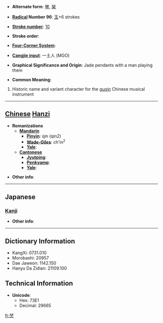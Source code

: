 * '''Alternate form''': [[琴]], [[琹]]

* '''[[Wiktionary:Chinese radical index| Radical]] Number 96''': [[Wiktionary:Chinese radical index 玉|玉]]+6 strokes

* '''[[Wiktionary:Chinese total strokes index|Stroke number]]''': [[Wiktionary:Chinese total strokes index 10|10]]

* '''Stroke order''': 

* '''[[Wiktionary:Chinese four corner index|Four-Corner System]]''': 

* '''[[Wiktionary:Chinese Cangjie index|Cangjie input]]''': 一土人 (MGO)

* '''Graphical Significance and Origin''': Jade pendants with a man playing them

* '''Common Meaning''': 
#Historic name and variant character for the [[guqin]] Chinese musical instrument

----

== [[Chinese]] [[Hanzi]] ==

* '''Romanizations'''
** '''[[Mandarin]]'''
*** '''[[Pinyin]]''': qín (qin2)
*** '''[[Wade-Giles]]''': ch'in<sup>2</sup>
*** '''[[Yale]]''': 
** '''[[Cantonese]]'''
*** '''[[Jyutping]]''':
*** '''[[Penkyamp]]''': 
*** '''[[Yale]]''': 

* '''Other info''': 

----

==Japanese==
===[[Kanji]]===
{{kanji|on readings=[[きん]] (kin)
|kun readings=[[こと]] (koto)
}}

* '''Other info''':  

----

== Dictionary Information ==

* KangXi: 0731.010
* Morobashi: 20957
* Dae Jaweon: 1142.150
* Hanyu Da Zidian: 21109.100

== Technical Information ==

* '''Unicode''':
** Hex: 73E1
** Decimal: 29665

[[fr:珡]]